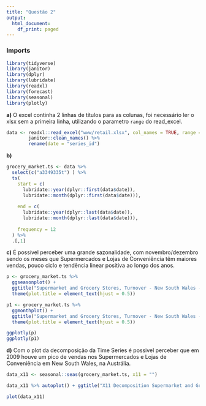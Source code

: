 ```yaml
---
title: "Questão 2"
output:
  html_document:
    df_print: paged
---
```


### Imports

```r
library(tidyverse)
library(janitor)
library(dplyr)
library(lubridate)
library(readxl)
library(forecast)
library(seasonal)
library(plotly)
```

**a)** O excel continha 2 linhas de títulos para as colunas, foi necessário ler o xlsx sem a primeira linha, utilizando o parametro `range` do read_excel.

```r
data <- readxl::read_excel("www/retail.xlsx", col_names = TRUE, range = "A2:GH383") %>% 
        janitor::clean_names() %>% 
        rename(date = "series_id")
```

**b)**

```r

grocery_market.ts <- data %>% 
  select(c("a3349335t") ) %>% 
  ts(
    start = c(
      lubridate::year(dplyr::first(data$date)),
      lubridate::month(dplyr::first(data$date))),
    
    end = c(
      lubridate::year(dplyr::last(data$date)), 
      lubridate::month(dplyr::last(data$date))),
    
    frequency = 12
  ) %>% 
  .[,1]


```

**c)** É possível perceber uma grande sazonalidade, com novembro/dezembro sendo os meses que Supermercados e Lojas de Conveniência têm maiores vendas, pouco ciclo e tendência linear positiva ao longo dos anos.

```r
p <- grocery_market.ts %>% 
  ggseasonplot() + 
  ggtitle("Supermarket and Grocery Stores, Turnover - New South Wales - Season Plot") + ylab("") + xlab("") +
  theme(plot.title = element_text(hjust = 0.5))

p1 <- grocery_market.ts %>% 
  ggmonthplot() + 
  ggtitle("Supermarket and Grocery Stores, Turnover - New South Wales - Month Plot") + ylab("") + xlab("") +
  theme(plot.title = element_text(hjust = 0.5))

ggplotly(p)
ggplotly(p1)
```

**d)** Com o plot da decomposição da Time Series é possivel perceber que em 2009 houve um pico de vendas nos Supermercados e Lojas de Conveniência em New South Wales, na Austrália.

 
```r
data_x11 <- seasonal::seas(grocery_market.ts, x11 = "")

data_x11 %>% autoplot() + ggtitle("X11 Decomposition Supermarket and Grocery Stores Time Series")

plot(data_x11)
```


